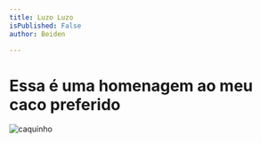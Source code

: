 ```yaml
---
title: Luzo Luzo
isPublished: False
author: Beiden

---
```




# Essa é uma homenagem ao meu caco preferido

![caquinho](https://live.staticflickr.com/1112/5113422217_94be6980eb_b.jpg)